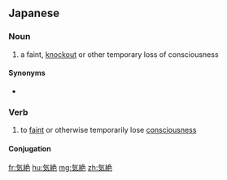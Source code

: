 ==Japanese==
{{ja-kanjitab|き|ぜつ|yomi=o}}

===Noun===
{{ja-noun|きぜつ|kyu=氣絕}}

# a faint, [[knockout]] or other temporary loss of consciousness

====Synonyms====
* {{ja-r|失神|しっしん}}

===Verb===
{{ja-verb-suru|きぜつ|kyu=氣絕}}

# to [[faint]] or otherwise temporarily lose [[consciousness]]

====Conjugation====
{{ja-suru|きぜつ}}

[[fr:気絶]]
[[hu:気絶]]
[[mg:気絶]]
[[zh:気絶]]